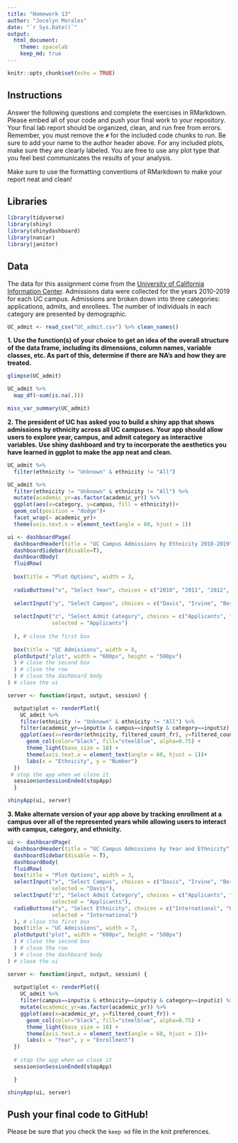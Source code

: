 ```yaml
---
title: "Homework 13"
author: "Jocelyn Morales"
date: "`r Sys.Date()`"
output:
  html_document: 
    theme: spacelab
    keep_md: true
---
```


```r
knitr::opts_chunk$set(echo = TRUE)
```

## Instructions
Answer the following questions and complete the exercises in RMarkdown. Please embed all of your code and push your final work to your repository. Your final lab report should be organized, clean, and run free from errors. Remember, you must remove the `#` for the included code chunks to run. Be sure to add your name to the author header above. For any included plots, make sure they are clearly labeled. You are free to use any plot type that you feel best communicates the results of your analysis.  

Make sure to use the formatting conventions of RMarkdown to make your report neat and clean!  

## Libraries
```r
library(tidyverse)
library(shiny)
library(shinydashboard)
library(naniar)
library(janitor)
```

## Data
The data for this assignment come from the [University of California Information Center](https://www.universityofcalifornia.edu/infocenter). Admissions data were collected for the years 2010-2019 for each UC campus. Admissions are broken down into three categories: applications, admits, and enrollees. The number of individuals in each category are presented by demographic.  
```r
UC_admit <- read_csv("UC_admit.csv") %>% clean_names()
```

**1. Use the function(s) of your choice to get an idea of the overall structure of the data frame, including its dimensions, column names, variable classes, etc. As part of this, determine if there are NA's and how they are treated.**  
```r
glimpse(UC_admit)
```

```r
UC_admit %>% 
  map_df(~sum(is.na(.)))
```

```r
miss_var_summary(UC_admit)
```

**2. The president of UC has asked you to build a shiny app that shows admissions by ethnicity across all UC campuses. Your app should allow users to explore year, campus, and admit category as interactive variables. Use shiny dashboard and try to incorporate the aesthetics you have learned in ggplot to make the app neat and clean.**  
```r
UC_admit %>% 
  filter(ethnicity != "Unknown" & ethnicity != "All")
```

```r
UC_admit %>% 
  filter(ethnicity != "Unknown" & ethnicity != "All") %>% 
  mutate(academic_yr=as.factor(academic_yr)) %>% 
  ggplot(aes(x=category, y=campus, fill = ethnicity))+
  geom_col(position = "dodge")+
  facet_wrap(~ academic_yr)+
  theme(axis.text.x = element_text(angle = 60, hjust = 1))
```


```r
ui <- dashboardPage(
  dashboardHeader(title = "UC Campus Admissions by Ethnicity 2010-2019"),
  dashboardSidebar(disable=T),
  dashboardBody(
  fluidRow(
    
  box(title = "Plot Options", width = 3,
      
  radioButtons("x", "Select Year", choices = c("2010", "2011", "2012", "2013", "2014", "2015", "2016", "2017", "2018", "2019"), selected = "2010"),
  
  selectInput("y", "Select Campus", choices = c("Davis", "Irvine", "Berkeley", "Irvine", "Los_Angeles", "Merced", "Riverside", "San_Diego", "Santa_Barbara", "Santa_Cruz"),selected = "Davis"),
  
  selectInput("z", "Select Admit Category", choices = c("Applicants", "Admits", "Enrollees"),
              selected = "Applicants")
  
  ), # close the first box
  
  box(title = "UC Admissions", width = 8,
  plotOutput("plot", width = "600px", height = "500px")
  ) # close the second box
  ) # close the row
  ) # close the dashboard body
) # close the ui

server <- function(input, output, session) { 

  output$plot <- renderPlot({
    UC_admit %>%
    filter(ethnicity != "Unknown" & ethnicity != "All") %>%
    filter(academic_yr==input$x & campus==input$y & category==input$z) %>% 
    ggplot(aes(x=reorder(ethnicity, filtered_count_fr), y=filtered_count_fr)) + 
      geom_col(color="black", fill="steelblue", alpha=0.75) +
      theme_light(base_size = 18) +
      theme(axis.text.x = element_text(angle = 60, hjust = 1))+
      labs(x = "Ethnicity", y = "Number")
  })
 # stop the app when we close it
  session$onSessionEnded(stopApp)
  }

shinyApp(ui, server)
```

**3. Make alternate version of your app above by tracking enrollment at a campus over all of the represented years while allowing users to interact with campus, category, and ethnicity.**
```r
ui <- dashboardPage(
  dashboardHeader(title = "UC Campus Admissions by Year and Ethnicity"),
  dashboardSidebar(disable = T),
  dashboardBody(
  fluidRow(
  box(title = "Plot Options", width = 3,
  selectInput("x", "Select Campus", choices = c("Davis", "Irvine", "Berkeley", "Irvine", "Los_Angeles", "Merced", "Riverside", "San_Diego", "Santa_Barbara", "Santa_Cruz"),
              selected = "Davis"),
  selectInput("z", "Select Admit Category", choices = c("Applicants", "Admits", "Enrollees"),
              selected = "Applicants"),
  radioButtons("y", "Select Ethnicity", choices = c("International", "Unknown", "White", "Asian", "Chicano/Latino", "American Indian", "African American"),
              selected = "International")
  ), # close the first box
  box(title = "UC Admissions", width = 7,
  plotOutput("plot", width = "600px", height = "500px")
  ) # close the second box
  ) # close the row
  ) # close the dashboard body
) # close the ui

server <- function(input, output, session) { 
  
  output$plot <- renderPlot({
    UC_admit %>% 
    filter(campus==input$x & ethnicity==input$y & category==input$z) %>% 
    mutate(academic_yr=as.factor(academic_yr)) %>% 
    ggplot(aes(x=academic_yr, y=filtered_count_fr)) + 
      geom_col(color="black", fill="steelblue", alpha=0.75) +
      theme_light(base_size = 18) +
      theme(axis.text.x = element_text(angle = 60, hjust = 1))+
      labs(x = "Year", y = "Enrollment")
  })
  
  # stop the app when we close it
  session$onSessionEnded(stopApp)

  }

shinyApp(ui, server)
```


## Push your final code to GitHub!
Please be sure that you check the `keep md` file in the knit preferences. 
